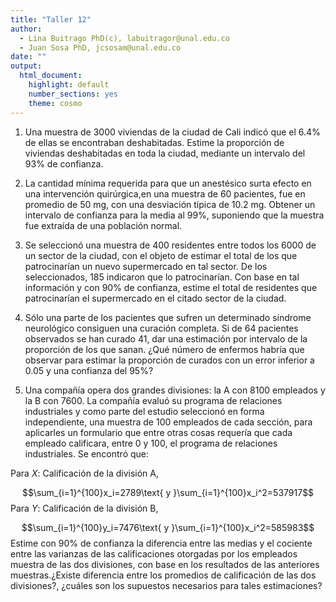 ---
title: "Taller 12"
author: 
  - Lina Buitrago PhD(c), labuitragor@unal.edu.co
  - Juan Sosa PhD, jcsosam@unal.edu.co
date: ""
output:
  html_document:
    highlight: default
    number_sections: yes
    theme: cosmo
---


1. Una muestra de 3000 viviendas de la ciudad de Cali indicó que el 6.4% de ellas se encontraban deshabitadas. Estime la proporción de viviendas deshabitadas en toda la ciudad, mediante un intervalo del 93% de confianza.

2. La cantidad mínima requerida para que un anestésico surta efecto en una intervención quirúrgica,en una muestra de 60 pacientes, fue en promedio de 50 mg, con una desviación típica de 10.2 mg. Obtener un intervalo de confianza para la media al 99%, suponiendo que la muestra fue extraída de una población normal.

3. Se seleccionó una muestra de 400 residentes entre todos los 6000 de un sector de la ciudad, con el objeto de estimar el total de los que patrocinarían un nuevo supermercado en tal sector. De los seleccionados, 185 indicaron que lo patrocinarían. Con base en tal información y con 90% de confianza, estime el total de residentes que patrocinarían el supermercado en el citado sector de la ciudad.

4. Sólo una parte de los pacientes que sufren un determinado síndrome neurológico consiguen una curación completa. Si de 64 pacientes observados se han curado 41, dar una estimación por intervalo de la proporción de los que sanan. ¿Qué número de enfermos habría que observar para estimar la proporción de curados con un error inferior a 0.05 y una confianza del 95%?
  
5. Una compañía opera dos grandes divisiones: la A con 8100 empleados y la B con 7600. La compañía evaluó su programa de relaciones industriales y como parte del estudio seleccionó en forma independiente, una muestra de 100 empleados de cada sección, para aplicarles un formulario que entre otras cosas requería que cada empleado calificara, entre 0 y 100, el programa de relaciones industriales. Se encontró que:

Para $X$: Calificación de la división A,

$$\sum_{i=1}^{100}x_i=2789\text{  y  }\sum_{i=1}^{100}x_i^2=537917$$
Para $Y$: Calificación de la división B,

$$\sum_{i=1}^{100}y_i=7476\text{  y  }\sum_{i=1}^{100}x_i^2=585983$$
Estime con 90% de confianza la diferencia entre las medias y el cociente entre las varianzas de las calificaciones otorgadas por los empleados muestra de las dos divisiones, con base en los resultados de las anteriores muestras.¿Existe diferencia entre los promedios de calificación de las dos divisiones?, ¿cuáles son los supuestos necesarios para tales estimaciones?

  

